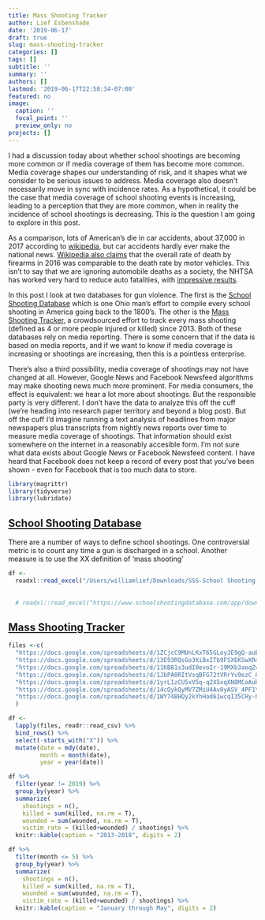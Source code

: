 ```yaml
---
title: Mass Shooting Tracker
author: Lief Esbenshade
date: '2019-06-17'
draft: true
slug: mass-shooting-tracker
categories: []
tags: []
subtitle: ''
summary: ''
authors: []
lastmod: '2019-06-17T22:58:34-07:00'
featured: no
image:
  caption: ''
  focal_point: ''
  preview_only: no
projects: []
---
```


I had a discussion today about whether school shootings are becoming more common or if media coverage of them has become more common. Media coverage shapes our understanding of risk, and it shapes what we consider to be serious issues to address. Media coverage also doesn't necessarily move in sync with incidence rates. As a hypothetical, it could be the case that media coverage of school shooting events is increasing, leading to a perception that they are more common, when in reality the incidence of school shootings is decreasing. This is the question I am going to explore in this post.  

As a comparison, lots of American's die in car accidents, about 37,000 in 2017 according to [wikipedia](https://en.wikipedia.org/wiki/Motor_vehicle_fatality_rate_in_U.S._by_year), but car accidents hardly ever make the national news. [Wikipedia also claims](https://en.wikipedia.org/wiki/Firearm_death_rates_in_the_United_States_by_state#Overall_firearm_death_rates) that the overall rate of death by firearms in 2016 was comparable to the death rate by motor vehicles. This isn't to say that we are ignoring automobile deaths as a society, the NHTSA has worked very hard to reduce auto fatalities, with [impressive results](link).  

In this post I look at two databases for gun violence. The first is the [School Shooting Database](https://www.schoolshootingdatabase.com/) which is one Ohio man's effort to compile every school shooting in America going back to the 1800's. The other is the [Mass Shooting Tracker](https://massshootingtracker.org/data/all), a crowdsourced effort to track every mass shooting (defined as 4 or more people injured or killed) since 2013. Both of these databases rely on media reporting. There is some concern that if the data is based on media reports, and if we want to know if media coverage is increasing or shootings are increasing, then this is a pointless enterprise.  

There's also a third possibility, media coverage of shootings may not have changed at all. However, Google News and Facebook Newsfeed algorithms may make shooting news much more prominent. For media consumers, the effect is equivalent: we hear a lot more about shootings. But the responsible party is very different. I don't have the data to analyze this off the cuff (we're heading into research paper territory and beyond a blog post). But off the cuff I'd imagine running a text analysis of headlines from major newspapers plus transcripts from nightly news reports over time to measure media coverage of shootings. That information should exist somewhere on the internet in a reasonably accesible form. I'm not sure what data exists about Google News or Facebook Newsfeed content. I have heard that Facebook does not keep a record of every post that you've been shown - even for Facebook that is too much data to store. 


```r
library(magrittr)
library(tidyverse)
library(lubridate)

```

## [School Shooting Database](https://www.schoolshootingdatabase.com/)

There are a number of ways to define school shootings. One controversial metric is to count any time a gun is discharged in a school. Another measure is to use the XX definition of 'mass shooting'

```r
df <-
  readxl::read_excel("/Users/williamlief/Downloads/SSS-School Shooting Database.xlsx")
  
  
  # readxl::read_excel("https://www.schoolshootingdatabase.com/app/download/5360486/SSS-School+Shooting+Database.xlsb")
```


## [Mass Shooting Tracker](https://massshootingtracker.org/data/all)

```r

files <-c(
  "https://docs.google.com/spreadsheets/d/1ZCjcC9MUnLKxT65GLoyJE9gQ-auEX1SxKGMvt7FNtSs/pub?output=csv",
  "https://docs.google.com/spreadsheets/d/13E93RQsGo3XiBxITb9FSXEKSwXRdhQJ7fi3hm2FqGk8/pub?output=csv",
  "https://docs.google.com/spreadsheets/d/11KB81s3udI0evoIr-19MXb3aoqZvxiZIxyg0GXz_2rc/pub?output=csv",
  "https://docs.google.com/spreadsheets/d/1JbPA0RItVsqBFG72tVRrYv9ezC_8Qb2VLh6eJ7cxqXQ/pub?gid=0&single=true&output=csv",
  "https://docs.google.com/spreadsheets/d/1yrL1zCU5xV5q-q2X5xqXN8MCoAuhe-UogZXljshUU0k/pub?gid=0&single=true&output=csv",
  "https://docs.google.com/spreadsheets/d/14cQykQyMV7ZMiU4Av0yASV_4PF1YxM0r6bHnvdhdrtg/pub?gid=0&single=true&output=csv",
  "https://docs.google.com/spreadsheets/d/1WY74BHQy2kYhHod61wcqI35CHy-hnPsim2fFw_XcJCU/gviz/tq?tqx=out:csv&sheet=2019"
  )

df <- 
  lapply(files, readr::read_csv) %>% 
  bind_rows() %>% 
  select(-starts_with("X")) %>% 
  mutate(date = mdy(date),
         month = month(date), 
         year = year(date))
```


```r
df %>% 
  filter(year != 2019) %>% 
  group_by(year) %>% 
  summarize(
    shootings = n(),
    killed = sum(killed, na.rm = T), 
    wounded = sum(wounded, na.rm = T),
    victim_rate = (killed+wounded) / shootings) %>% 
  knitr::kable(caption = "2013-2018", digits = 2)
```


```r
df %>% 
  filter(month <= 5) %>% 
  group_by(year) %>% 
  summarize(
    shootings = n(),
    killed = sum(killed, na.rm = T), 
    wounded = sum(wounded, na.rm = T),
    victim_rate = (killed+wounded) / shootings) %>% 
  knitr::kable(caption = "January through May", digits = 2)
```



